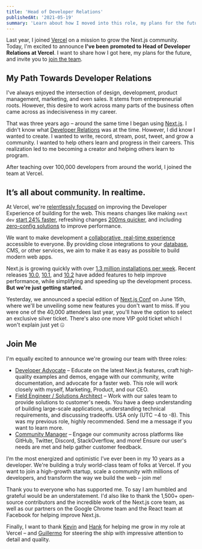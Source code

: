 ```yaml
---
title: 'Head of Developer Relations'
publishedAt: '2021-05-19'
summary: 'Learn about how I moved into this role, my plans for the future, and an opportunity to join the team.'
---
```


Last year, I joined [Vercel](https://vercel.com) on a mission to grow the Next.js community. Today, I'm excited to announce **I've been** **promoted to Head of Developer Relations at Vercel**. I want to share how I got here, my plans for the future, and invite you to [join the team](https://vercel.com/careers).

## My Path Towards Developer Relations

I've always enjoyed the intersection of design, development, product management, marketing, and even sales. It stems from entrepreneurial roots. However, this desire to work across many parts of the business often came across as indecisiveness in my career.

That was three years ago – around the same time I began using [Next.js](https://nextjs.org/). I didn't know what [Developer Relations](https://emilyfreeman.io/blog/developer-relations-more-than-the-art-of-talking-good) was at the time. However, I did know I wanted to create. I wanted to write, record, stream, post, tweet, and grow a community. I wanted to help others learn and progress in their careers. This realization led to me becoming a creator and helping others learn to program.

After teaching over 100,000 developers from around the world, I joined the team at Vercel.

<StaticTweet id="1303849673141243905" />

## It’s all about community. In realtime.

At Vercel, we're [relentlessly focused](https://rauchg.com/2020/next-for-vercel#frontend-focus) on improving the Developer Experience of building for the web. This means changes like making `next dev` [start 24% faster](https://nextjs.org/blog/next-10-2), refreshing changes [200ms quicker](https://nextjs.org/blog/next-10-1), and including [zero-config solutions](https://nextjs.org/blog/next-10) to improve performance.

<StaticTweet id="1387420270646943746" />

We want to make development a [collaborative, real-time experience](https://twitter.com/shuding_/status/1378086219708473344) accessible to everyone. By providing close integrations to your [database](https://twitter.com/leeerob/status/1351576575888797696), CMS, or other services, we aim to make it as easy as possible to build modern web apps.

Next.js is growing quickly with over [1.3 million installations per week](https://www.npmjs.com/package/next). Recent releases [10.0](http://nextjs.org/10), [10.1](https://nextjs.org/10-1), and [10.2](https://nextjs.org/10-2) have added features to help improve performance, while simplifying and speeding up the development process. **But we're just getting started.**

Yesterday, we announced a special edition of [Next.js Conf](https://nextjs.org/conf) on June 15th, where we'll be unveiling some new features you don't want to miss. If you were one of the 40,000 attendees last year, you'll have the option to select an exclusive silver ticket. There's also one more VIP gold ticket which I won't explain just yet 🤐

<StaticTweet id="1394749422194528263" />

## Join Me

I'm equally excited to announce we're growing our team with three roles:

- [Developer Advocate](https://vercel.com/careers) – Educate on the latest Next.js features, craft high-quality examples and demos, engage with our community, write documentation, and advocate for a faster web. This role will work closely with myself, Marketing, Product, and our CEO.
- [Field Engineer / Solutions Architect](https://vercel.com/careers) – Work with our sales team to provide solutions to customer's needs. You have a deep understanding of building large-scale applications, understanding technical requirements, and discussing tradeoffs. USA only (UTC −4 to -8). This was my previous role, highly recommended. Send me a message if you want to learn more.
- [Community Manager](https://vercel.com/careers) – Engage our community across platforms like GitHub, Twitter, Discord, StackOverflow, and more! Ensure our user's needs are met and help gather customer feedback.

I’m the most energized and optimistic I’ve ever been in my 10 years as a developer. We're building a truly world-class team of folks at Vercel. If you want to join a high-growth startup, scale a community with millions of developers, and transform the way we build the web – join me!

Thank you to everyone who has supported me. To say I am humbled and grateful would be an understatement. I'd also like to thank the 1,500+ open-source contributors and the incredible work of the Next.js core team, as well as our partners on the Google Chrome team and the React team at Facebook for helping improve Next.js.

Finally, I want to thank [Kevin](https://twitter.com/kevinvangundy) and [Hank](https://twitter.com/thehanktaylor) for helping me grow in my role at Vercel – and [Guillermo](https://twitter.com/rauchg) for steering the ship with impressive attention to detail and quality.
